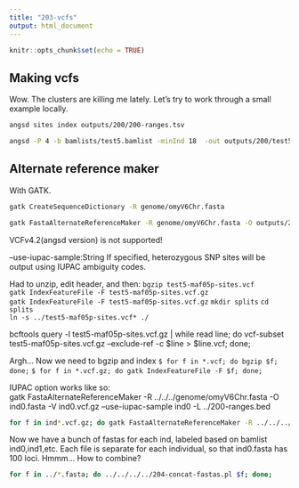 ```yaml
---
title: "203-vcfs"
output: html_document
---
```


```r
knitr::opts_chunk$set(echo = TRUE)
```

## Making vcfs

Wow. The clusters are killing me lately. Let's try to work through a small example locally.      

```sh
angsd sites index outputs/200/200-ranges.tsv

angsd -P 4 -b bamlists/test5.bamlist -minInd 18  -out outputs/200/test5-maf05p-sites -minMaf 0.05 -minMapQ 30 -minQ 20 -GL 1 -doMajorMinor 1 -doMaf 1 -SNP_pval 1e-6 -doGeno 4 -doPost 1 -postCutoff 0.95 -sites outputs/200/200-ranges.tsv -doVcf 1 > outputs/200/202.05.out 2> outputs/200/202.05.err

```

## Alternate reference maker
With GATK.    

```sh
gatk CreateSequenceDictionary -R genome/omyV6Chr.fasta

gatk FastaAlternateReferenceMaker -R genome/omyV6Chr.fasta -O outputs/200/test5-alt.fasta -V outputs/200/test5-maf05p-sites.vcf.gz

```

VCFv4.2(angsd version) is not supported!

--use-iupac-sample:String     If specified, heterozygous SNP sites will be output using IUPAC ambiguity codes.    

Had to unzip, edit header, and then:
`bgzip test5-maf05p-sites.vcf`   
`gatk IndexFeatureFile -F test5-maf05p-sites.vcf.gz`   
`gatk IndexFeatureFile -F test5-maf05p-sites.vcf.gz`
`mkdir splits`
`cd splits`   
`ln -s ../test5-maf05p-sites.vcf* ./`   

bcftools query -l test5-maf05p-sites.vcf.gz | while read line; do vcf-subset test5-maf05p-sites.vcf.gz --exclude-ref -c $line > $line.vcf; done;

Argh... Now we need to bgzip and index
`$ for f in *.vcf; do bgzip $f; done;`
`$ for f in *.vcf.gz; do gatk IndexFeatureFile -F $f; done;`

IUPAC option works like so:   
gatk FastaAlternateReferenceMaker -R ../../../genome/omyV6Chr.fasta -O ind0.fasta  -V ind0.vcf.gz --use-iupac-sample ind0 -L ../200-ranges.bed

```sh

for f in ind*.vcf.gz; do gatk FastaAlternateReferenceMaker -R ../../../genome/omyV6Chr.fasta -O `basename $f .vcf.gz`.fasta -V $f --use-iupac-sample `basename $f .vcf.gz` -L ../200-ranges.bed; done; 

```


Now we have a bunch of fastas for each ind, labeled based on bamlist ind0,ind1,etc. Each file is separate for each individual, so that ind0.fasta has 100 loci. Hmmm... How to combine?

```sh
for f in ../*.fasta; do ../../../../204-concat-fastas.pl $f; done;
```
 